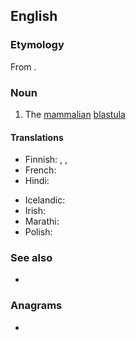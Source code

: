 ==English==

===Etymology===
From {{affix|en|blasto-|cyst}}.

===Noun===
{{en-noun}}

# {{lb|en|biology}} The [[mammalian]] [[blastula]]

====Translations====
{{trans-top|mammalian blastula}}
* Finnish: {{t|fi|alkiorakkula}}, {{t|fi|blastokysti}}, {{t+|fi|blastokysta}}
* French: {{t+|fr|blastocyste|m}}
* Hindi: {{t|hi|कोरकपुटी}}
{{trans-mid}}
* Icelandic: {{t|is|kímblaðra|f}}
* Irish: {{t|ga|blastaicist|f}}
* Marathi: {{t|mr|कोरकपुटी}}
* Polish: {{t|pl|blastocysta|f}}
{{trans-bottom}}

===See also===
* {{pedia}}

===Anagrams===
* {{anagrams|en|a=abclosstty|cystoblast|cytoblasts}}